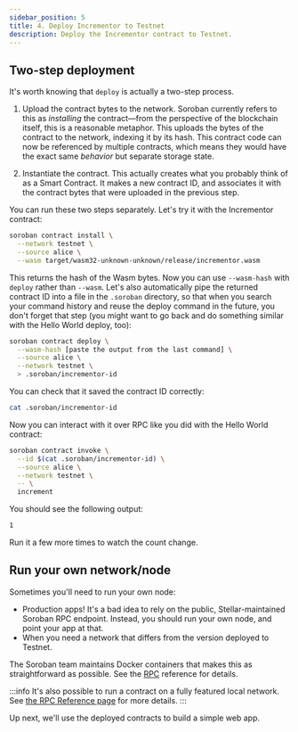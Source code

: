 ```yaml
---
sidebar_position: 5
title: 4. Deploy Incrementor to Testnet
description: Deploy the Incrementor contract to Testnet.
---
```


<head>
  <title>Write a smart contract that stores and retrieves data.</title>
  <meta charSet="utf-8" />
  <meta
    property="og:title"
    content="Deploy the Incrementor contract to Testnet."
  />
  <meta
    property="og:description"
    content="Deploy the Incrementor contract to Testnet."
  />
  <link
    rel="canonical"
    href="https://soroban.stellar.org/docs/getting-started/deployt-incrementor-to-testnet"
  />
</head>

## Two-step deployment

It's worth knowing that `deploy` is actually a two-step process.

1. Upload the contract bytes to the network. Soroban currently refers to this as _installing_ the contract—from the perspective of the blockchain itself, this is a reasonable metaphor. This uploads the bytes of the contract to the network, indexing it by its hash. This contract code can now be referenced by multiple contracts, which means they would have the exact same _behavior_ but separate storage state.

2. Instantiate the contract. This actually creates what you probably think of as a Smart Contract. It makes a new contract ID, and associates it with the contract bytes that were uploaded in the previous step.

You can run these two steps separately. Let's try it with the Incrementor contract:

```bash
soroban contract install \
  --network testnet \
  --source alice \
  --wasm target/wasm32-unknown-unknown/release/incrementor.wasm
```

This returns the hash of the Wasm bytes. Now you can use `--wasm-hash` with `deploy` rather than `--wasm`. Let's also automatically pipe the returned contract ID into a file in the `.soroban` directory, so that when you search your command history and reuse the deploy command in the future, you don't forget that step (you might want to go back and do something similar with the Hello World deploy, too):

```bash
soroban contract deploy \
  --wasm-hash [paste the output from the last command] \
  --source alice \
  --network testnet \
  > .soroban/incrementor-id
```

You can check that it saved the contract ID correctly:

```bash
cat .soroban/incrementor-id
```

Now you can interact with it over RPC like you did with the Hello World contract:

```bash
soroban contract invoke \
  --id $(cat .soroban/incrementor-id) \
  --source alice \
  --network testnet \
  -- \
  increment
```

You should see the following output:

```bash
1
```

Run it a few more times to watch the count change.

## Run your own network/node

Sometimes you'll need to run your own node:

- Production apps! It's a bad idea to rely on the public, Stellar-maintained Soroban RPC endpoint. Instead, you should run your own node, and point your app at that.
- When you need a network that differs from the version deployed to Testnet.

The Soroban team maintains Docker containers that makes this as straightforward as possible. See the [RPC](../reference/rpc.mdx) reference for details.

:::info It's also possible to run a contract on a fully featured local network. See [the RPC Reference page](../reference/rpc.mdx) for more details. :::

Up next, we'll use the deployed contracts to build a simple web app.